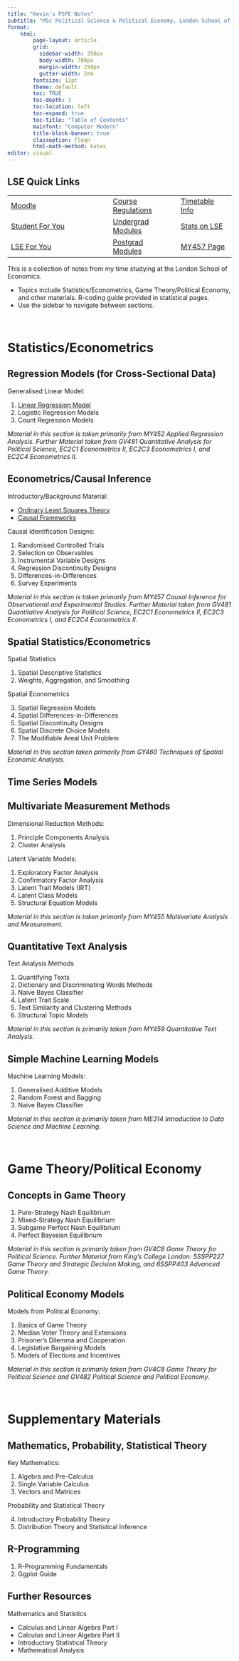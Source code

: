 ```yaml
---
title: "Kevin's PSPE Notes"
subtitle: "MSc Political Science & Political Economy, London School of Economics"
format:
    html:
        page-layout: article
        grid:
          sidebar-width: 350px
          body-width: 700px
          margin-width: 250px
          gutter-width: 2em
        fontsize: 12pt
        theme: default
        toc: TRUE
        toc-depth: 3
        toc-location: left
        toc-expand: true
        toc-title: "Table of Contents"
        mainfont: "Computer Modern"
        title-block-banner: true
        classoption: fleqn
        html-math-method: katex
editor: visual
---
```


::: {.callout-important collapse="true" icon="false"}
## LSE Quick Links

|                                                                                                                                                                                                                                                          |                                                                                                                                                                   |                                                                                                                          |
|---------------------------------|----------------------|------------------|
| [Moodle](https://moodle.lse.ac.uk/my/)                                                                                                                                                                                                                   | [Course Regulations](https://www.lse.ac.uk/resources/calendar/programmeRegulations/taughtMasters/2024/MScPoliticalSciencePoliticalScienceAndPoliticalEconomy.htm) | [Timetable Info](https://info.lse.ac.uk/current-students/timetables)                                                     |
| [Student For You](https://portal.lse.ac.uk/studentservices/s/?_gl=11c1xkmp_gcl_auMTU2NDcwMzc5MS4xNzIxMjM1NTAz_gaOTczMzc3MTk2LjE3MTMzODQ0NzI._ga_LWTEVFESYX*MTcyNzM4MTg5Ny4yMDMuMS4xNzI3MzgyNzQyLjguMC4w)                                                 | [Undergrad Modules](https://www.lse.ac.uk/resources/calendar/courseGuides/undergraduate.htm)                                                                      | [Stats on LSE](https://info.lse.ac.uk/staff/divisions/academic-registrars-division/systems/what-we-do/statistics-on-lse) |
| [LSE For You](https://auth.lse.ac.uk/auth/login?service=https%3A%2F%2Flfy.lse.ac.uk%2Fportal%2Fp%2F&renew=true&_gl=15ghr49_gcl_auMTk0MjQzMTI2MS4xNzEzMzg0NDcy_gaOTczMzc3MTk2LjE3MTMzODQ0NzI._ga_LWTEVFESYX*MTcyMDU2MDcyMy44Mi4xLjE3MjA1NjA3NjIuMjEuMC4w) | [Postgrad Modules](https://www.lse.ac.uk/resources/calendar/courseGuides/graduate.htm)                                                                            | [MY457 Page](https://lse-my457.github.io)                                                                                |
:::

This is a collection of notes from my time studying at the London School of Economics.

-   Topics include Statistics/Econometrics, Game Theory/Political Economy, and other materials. R-coding guide provided in statistical pages.
-   Use the sidebar to navigate between sections.

<br />

# Statistics/Econometrics

::: {.callout-tip collapse="true" appearance="minimal"}
## Regression Models (for Cross-Sectional Data)

Generalised Linear Model:

1.  [Linear Regression Model](https://kevinli03.github.io/notes/regression/1.html)
2.  Logistic Regression Models
3.  Count Regression Models

*Material in this section is taken primarily from MY452 Applied Regression Analysis. Further Material taken from GV481 Quantitative Analysis for Political Science, EC2C1 Econometrics II, EC2C3 Econometrics I, and EC2C4 Econometrics II.*
:::

::: {.callout-tip collapse="true" appearance="minimal"}
## Econometrics/Causal Inference

Introductory/Background Material:

-   [Ordinary Least Squares Theory](https://kevinli03.github.io/notes/causal/ols.html)
-   [Causal Frameworks](https://kevinli03.github.io/notes/causal/frameworks.html)

Causal Identification Designs:

1.  Randomised Controlled Trials
2.  Selection on Observables
3.  Instrumental Variable Designs
4.  Regression Discontinuity Designs
5.  Differences-in-Differences
6.  Survey Experiments

*Material in this section is taken primarily from MY457 Causal Inference for Observational and Experimental Studies. Further Material taken from GV481 Quantitative Analysis for Political Science, EC2C1 Econometrics II, EC2C3 Econometrics I, and EC2C4 Econometrics II.*
:::

::: {.callout-tip collapse="true" appearance="minimal"}
## Spatial Statistics/Econometrics

Spatial Statistics

1.  Spatial Descriptive Statistics
2.  Weights, Aggregation, and Smoothing

Spatial Econometrics

3.  Spatial Regression Models
4.  Spatial Differences-in-Differences
5.  Spatial Discontinuity Designs
6.  Spatial Discrete Choice Models
7.  The Modifiable Areal Unit Problem

*Material in this section taken primarily from GY460 Techniques of Spatial Economic Analysis.*
:::

::: {.callout-tip collapse="true" appearance="minimal"}
## Time Series Models
:::

::: {.callout-tip collapse="true" appearance="minimal"}
## Multivariate Measurement Methods

Dimensional Reduction Methods:

1.  Principle Components Analysis
2.  Cluster Analysis

Latent Variable Models:

1.  Exploratory Factor Analysis
2.  Confirmatory Factor Analysis
3.  Latent Trait Models (IRT)
4.  Latent Class Models
5.  Structural Equation Models

*Material in this section is taken primarily from MY455 Multivariate Analysis and Measurement.*
:::

::: {.callout-tip collapse="true" appearance="minimal"}
## Quantitative Text Analysis

Text Analysis Methods

1.  Quantifying Texts
2.  Dictionary and Discriminating Words Methods
3.  Naive Bayes Classifier
4.  Latent Trait Scale
5.  Text Similarity and Clustering Methods
6.  Structural Topic Models

*Material in this section is primarily taken from MY459 Quantitative Text Analysis.*
:::

::: {.callout-tip collapse="true" appearance="minimal"}
## Simple Machine Learning Models

Machine Learning Models:

1.  Generalised Additive Models
2.  Random Forest and Bagging
3.  Naive Bayes Classifier

*Material in this section is primarily taken from ME314 Introduction to Data Science and Machine Learning.*
:::

<br />

# Game Theory/Political Economy

::: {.callout-tip collapse="true" appearance="minimal"}
## Concepts in Game Theory

1.  Pure-Strategy Nash Equilibrium
2.  Mixed-Strategy Nash Equilibrium
3.  Subgame Perfect Nash Equilibrium
4.  Perfect Bayesian Equilibrium

*Material in this section is primarily taken from GV4C8 Game Theory for Political Science. Further Material from King's College London: 5SSPP227 Game Theory and Strategic Decision Making, and 6SSPP403 Advanced Game Theory.*
:::

::: {.callout-tip collapse="true" appearance="minimal"}
## Political Economy Models

Models from Political Economy:

1.  Basics of Game Theory
2.  Median Voter Theory and Extensions
3.  Prisoner's Dilemma and Cooperation
4.  Legislative Bargaining Models
5.  Models of Elections and Incentives

*Material in this section is primarily taken from GV4C8 Game Theory for Political Science and GV482 Political Science and Political Economy.*
:::

<br />

# Supplementary Materials

::: {.callout-tip collapse="true" appearance="minimal"}
## Mathematics, Probability, Statistical Theory

Key Mathematics:

1.  Algebra and Pre-Calculus
2.  Single Variable Calculus
3.  Vectors and Matrices

Probability and Statistical Theory

4.  Introductory Probability Theory
5.  Distribution Theory and Statistical Inference
:::

::: {.callout-tip collapse="true" appearance="minimal"}
## R-Programming

1.  R-Programming Fundamentals
2.  Ggplot Guide
:::

::: {.callout-tip collapse="true" appearance="minimal"}
## Further Resources

Mathematics and Statistics

-   Calculus and Linear Algebra Part I
-   Calculus and Linear Algebra Part II
-   Introductory Statistical Theory
-   Mathematical Analysis
:::
